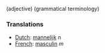 (adjective) (grammatical terminology)

===Translations===
*[[Dutch]]: [[mannelijk]] ''n''
*[[French]]: [[masculin]] ''m''